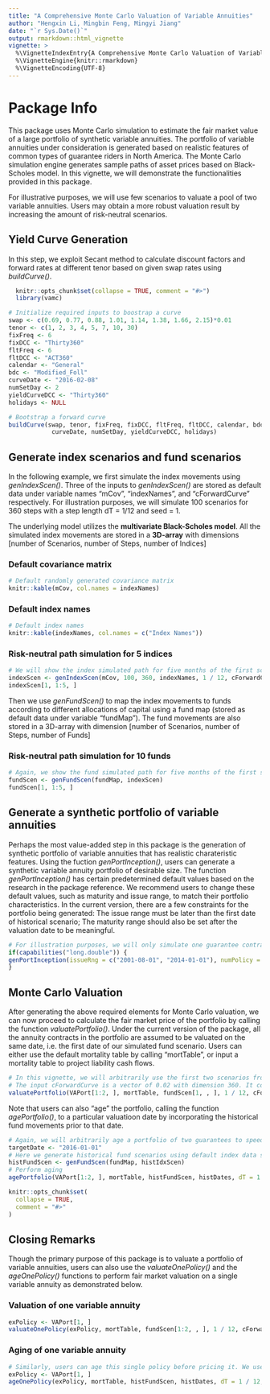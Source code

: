 ```yaml
---
title: "A Comprehensive Monte Carlo Valuation of Variable Annuities"
author: "Hengxin Li, Mingbin Feng, Mingyi Jiang"
date: "`r Sys.Date()`"
output: rmarkdown::html_vignette
vignette: >
  %\VignetteIndexEntry{A Comprehensive Monte Carlo Valuation of Variable Annuities}
  %\VignetteEngine{knitr::rmarkdown}
  %\VignetteEncoding{UTF-8}
---
```


# Package Info
This package uses Monte Carlo simulation to estimate the fair market value of a large portfolio of synthetic variable annuities.
The portfolio of variable annuities under consideration is generated based on realistic features of common types of guarantee riders in North America.
The Monte Carlo simulation engine generates sample paths of asset prices based on Black-Scholes model.
In this vignette, we will demonstrate the functionalities provided in this package. 

For illustrative purposes, we will use few scenarios to valuate a pool of two
variable annuities. Users may obtain a more robust valuation result by increasing
the amount of risk-neutral scenarios.

## Yield Curve Generation
In this step, we exploit Secant method to calculate discount factors and forward rates at different tenor based on given swap rates using _buildCurve()_.

```r
  knitr::opts_chunk$set(collapse = TRUE, comment = "#>")
  library(vamc)
```

```r
# Initialize required inputs to boostrap a curve
swap <- c(0.69, 0.77, 0.88, 1.01, 1.14, 1.38, 1.66, 2.15)*0.01
tenor <- c(1, 2, 3, 4, 5, 7, 10, 30)
fixFreq <- 6
fixDCC <- "Thirty360"
fltFreq <- 6
fltDCC <- "ACT360"
calendar <- "General"
bdc <- "Modified_Foll"
curveDate <- "2016-02-08"
numSetDay <- 2
yieldCurveDCC <- "Thirty360"
holidays <- NULL

# Bootstrap a forward curve 
buildCurve(swap, tenor, fixFreq, fixDCC, fltFreq, fltDCC, calendar, bdc,
            curveDate, numSetDay, yieldCurveDCC, holidays)

```

## Generate index scenarios and fund scenarios
In the following example, we first simulate the index movements using _genIndexScen()_. Three of the inputs to _genIndexScen()_ are stored as default data under variable names "mCov", "indexNames", and "cForwardCurve" respectively. For illustration purposes, we will simulate 100 scenarios for 360 steps with a step length dT = 1/12 and seed = 1. 

The underlying model utilizes the __multivariate Black-Scholes model__. All the simulated index movements are stored in a __3D-array__ with dimensions [number of Scenarios, number of Steps, number of Indices]

### Default covariance matrix
```r
# Default randomly generated covariance matrix
knitr::kable(mCov, col.names = indexNames)
```

### Default index names
```r
# Default index names
knitr::kable(indexNames, col.names = c("Index Names"))
```

### Risk-neutral path simulation for 5 indices
```r
# We will show the index simulated path for five months of the first scenario 
indexScen <- genIndexScen(mCov, 100, 360, indexNames, 1 / 12, cForwardCurve, 1)
indexScen[1, 1:5, ]

```

Then we use _genFundScen()_ to map the index movements to funds according to different allocations of capital using a fund map (stored as default data under variable "fundMap"). The fund movements are also stored in a 3D-array with dimension [number of Scenarios, number of Steps, number of Funds]

### Risk-neutral path simulation for 10 funds
```r
# Again, we show the fund simulated path for five months of the first scenario 
fundScen <- genFundScen(fundMap, indexScen)
fundScen[1, 1:5, ]

```

## Generate a synthetic portfolio of variable annuities
Perhaps the most value-added step in this package is the generation of synthetic portfolio of variable annuities that has realistic charateristic features. Using the fuction _genPortInception()_, users can generate a synthetic variable annuity portfolio of desirable size. The function _genPortInception()_ has certain predetermined default values based on the research in the package reference.
We recommend users to change these default values, such as maturity and issue range, to match their portfolio characteristics. In the current version, there are a few constraints for the portfolio being generated: The issue range must be later than the first date of historical scenario; The maturity range should also be set after the  valuation date to be meaningful. 

```r
# For illustration purposes, we will only simulate one guarantee contract for each of the 19 guarantee types. Please note that due to randomness the generated portfolio under this code block may not align with the default VAPort under lazy data.
if(capabilities("long.double")) {
genPortInception(issueRng = c("2001-08-01", "2014-01-01"), numPolicy =  1)
}

```

## Monte Carlo Valuation
After generating the above required elements for Monte Carlo valuation, we can now proceed to calculate the fair market price of the portfolio by calling the function _valuatePortfolio()_. Under the current version of the package, all the annuity contracts in the portfolio are assumed to be valuated on the same date, i.e. the first date of our simulated fund scenario. Users can either use the default mortality table by calling "mortTable", or input a mortality table to project liability cash flows.

```r
# In this vignette, we will arbitrarily use the first two scenarios from fundSen to valuate a portfolio of two guarantees to speed up the execution of the example.
# The input cForwardCurve is a vector of 0.02 with dimension 360. It could also be a forward curve calculated using the buildCurve() function.
valuatePortfolio(VAPort[1:2, ], mortTable, fundScen[1, , ], 1 / 12, cForwardCurve)

```

Note that users can also "age" the portfolio, calling the function _agePortfolio()_, to a particular valuatioon date by incorporating the historical fund movements prior to that date.

```r
# Again, we will arbitrarily age a portfolio of two guarantees to speed up the execution.
targetDate <- "2016-01-01"
# Here we generate historical fund scenarios using default index data stored under "histIdxScen"
histFundScen <- genFundScen(fundMap, histIdxScen)
# Perform aging
agePortfolio(VAPort[1:2, ], mortTable, histFundScen, histDates, dT = 1 / 12, targetDate, cForwardCurve)

```

```r
knitr::opts_chunk$set(
  collapse = TRUE,
  comment = "#>"
)
```

## Closing Remarks
Though the primary purpose of this package is to valuate a portfolio of variable annuities, users can also use the _valuateOnePolicy()_ and the _ageOnePolicy()_ functions to perform fair market valuation on a single variable annuity as demonstrated below.

### Valuation of one variable annuity
```r
exPolicy <- VAPort[1, ]
valuateOnePolicy(exPolicy, mortTable, fundScen[1:2, , ], 1 / 12, cForwardCurve)
```

### Aging of one variable annuity 
```r
# Similarly, users can age this single policy before pricing it. We use the same target date and historical fund scenario as generated before
exPolicy <- VAPort[1, ]
ageOnePolicy(exPolicy, mortTable, histFundScen, histDates, dT = 1 / 12, targetDate, cForwardCurve)
```
